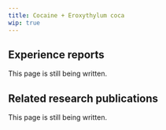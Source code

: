 ---
title: Cocaine + Eroxythylum coca
wip: true
---

## Experience reports

This page is still being written.

## Related research publications

This page is still being written.

